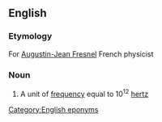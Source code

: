 ==English==

===Etymology===
For [[w:Augustin-Jean Fresnel|Augustin-Jean Fresnel]] French physicist

===Noun===
{{en-noun}}

#{{physics}} A unit of [[frequency]] equal to 10<sup>12</sup> [[hertz]]

[[Category:English eponyms]]
